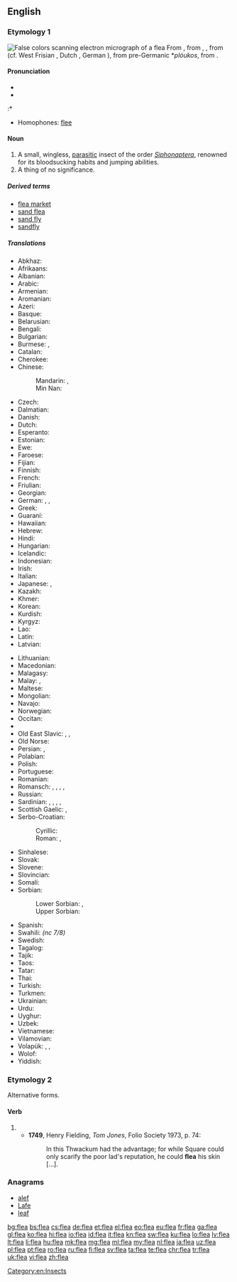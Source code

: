 {{also|fleá}}
==English==
{{wikipedia}}

===Etymology 1===
[[File:Flea Scanning Electron Micrograph False Color.jpg|thumb|False colors scanning electron micrograph of a flea]]
From {{etyl|enm|en}} {{term|fle|lang=enm}}, from {{etyl|ang|en}} {{term/t|ang|flēah}}, {{term/t|ang|flēa}}, from {{etyl|gem-pro|en}} {{term/t|gem-pro|*flauhaz}} (cf. West Frisian {{term|flie|lang=fy}}, Dutch {{term|vlo|lang=nl}}, German {{term|Floh|lang=de}}), from pre-Germanic *''plóukos'', from {{etyl|ine-pro|en}} {{term/t|ine-pro|*plúsis}}.

====Pronunciation====
* {{IPA|/fliː/}}
* {{audio|en-us-flea.ogg|Audio (US)}}

:* {{rhymes|iː}}
* Homophones: [[flee]]

====Noun====
{{en-noun}}

# A small, wingless, [[parasitic]] insect of the order ''[[Siphonaptera]]'', renowned for its bloodsucking habits and jumping abilities.
# A thing of no significance.<!--See "dead dog"-->

=====Derived terms=====
* [[flea market]]
* [[sand flea]]
* [[sand fly]]
* [[sandfly]]

=====Translations=====
{{trans-top|parasitic insect}}
* Abkhaz: {{t|ab|аӡ|tr=aʒ|sc=Cyrl}}
* Afrikaans: {{t|af|vlooi}}
* Albanian: {{t+|sq|plesht|m}}
* Arabic: {{t|ar|برغوث|m|tr=burġūṯ}}
* Armenian: {{t|hy|լու|tr=lu}}
* Aromanian: {{t|rup|puric}}
* Azeri: {{t|az|birə}}
* Basque: {{t|eu|arkakuso}}
* Belarusian: {{t|be|блыха|f|tr=blyxá|sc=Cyrl}}
* Bengali: {{t|bn|উপমক্ষিকা|tr=upômôkshika|sc=Beng}}
* Bulgarian: {{t+|bg|бълха|f|tr=bǎlhá}}
* Burmese: {{t+|my|လှေး|tr=hlei:|sc=Mymr}}, {{t+|my|အလှေး|tr=ahlei:|sc=Mymr}}
* Catalan: {{t|ca|puça|f}}
* Cherokee: {{t|chr|ᏣᏑᎦ|tr=tsasuga|sc=Cher}}
* Chinese:
*: Mandarin: {{t+|cmn|蚤|tr=zǎo|sc=Hani}}, {{t+|cmn|跳蚤|tr=tiàozǎo|sc=Hani}}
*: Min Nan: {{t|nan|ka-cháu}}
* Czech: {{t+|cs|blecha|f}}
* Dalmatian: {{t|dlm|pulco|m}}
* Danish: {{t|da|loppe|c}}
* Dutch: {{t+|nl|vlo|f}}
* Esperanto: {{t+|eo|pulo}}
* Estonian: {{t|et|kirp}}
* Ewe: {{t|ee|dosu|n}}
* Faroese: {{t|fo|loppa|f}}
* Fijian: {{t|fj|kutu}}
* Finnish: {{t+|fi|kirppu}}
* French: {{t+|fr|puce|f}}
* Friulian: {{t|fur|pulč|f}}
* Georgian: {{t|ka|რწყილი|tr=rts‘q‘ili|sc=Geor}}
* German: {{qualifier|♂♀}} {{t+|de|Floh|m}}, {{qualifier|♂}} {{t|de|Flohmännchen|n}}, {{qualifier|♀}} {{t|de|Flohweibchen|n}}
* Greek: {{t+|el|ψύλλος|m|tr=psýllos}}
* Guaraní: {{t|gn|tûngusu}}
* Hawaiian: {{t|haw|'uku}}
* Hebrew: {{t|he|פרעוש|tr=par'ósh|sc=Hebr}}
* Hindi: {{t|hi|पिस्सू|tr=pissū|sc=Deva}}
* Hungarian: {{t+|hu|bolha}}
* Icelandic: {{t+|is|fló|f}}
* Indonesian: {{t+|id|kutu}}
* Irish: {{t+|ga|dreancaid|f}}
* Italian: {{t+|it|pulce|f}}
* Japanese: {{t+|ja|蚤|tr=のみ, nomi}}, {{t|ja|ノミ|tr=nomi}}
* Kazakh: {{t|kk|бүрге|tr=bürge|sc=Cyrl}}
* Khmer: {{t|km|ចៃឆ្កែ|tr=jai chgai|sc=Khmr}}
* Korean: {{t+|ko|벼룩|tr=byeoruk|sc=Kore}}
* Kurdish: {{t+|ku|kêç}}
* Kyrgyz: {{t|ky|бүргө|tr=bürgö|sc=Cyrl}}
* Lao: {{t|lo|ໝັດ|tr=mat|sc=Laoo}}
* Latin: {{t+|la|pulex|m}}
* Latvian: {{t+|lv|blusa|f}}
{{trans-mid}}
* Lithuanian: {{t+|lt|blusa|f}}
* Macedonian: {{t|mk|болва|f|tr=bólva|sc=Cyrl}}
* Malagasy: {{t+|mg|parasy}}
* Malay: {{t+|ms|kutu}}, {{t|ms|pinjal}}
* Maltese: {{t|mt|bergħud|m}}
* Mongolian: {{t|mn|нохой бөөс|tr=nohoy böös|sc=Cyrl}}
* Navajo: {{t|nv|yaaʼ}}
* Norwegian: {{t|no|loppe|f}}
* Occitan: {{t|oc|piusa|f}}
* {{trreq|ang}}
* Old East Slavic: {{t|orv|блъха|f}}, {{t|orv|блоха|f}}, {{t|orv|бълоха|f}}
* Old Norse: {{t|non|fló|f}}
* Persian: {{t+|fa|کک|tr=kak}}, {{t+|fa|کیک|tr=kayk}}
* Polabian: {{t|pox|blåxă|f}}
* Polish: {{t+|pl|pchła|f}}
* Portuguese: {{t+|pt|pulga|f}}
* Romanian: {{t+|ro|purice|m}}
* Romansch: {{t|rm|pilesch}}, {{t|rm|pelisch}}, {{t|rm|pelesch}}, {{t|rm|pülesch}}, {{t|rm|pülsch}}
* Russian: {{t+|ru|блоха|f|tr=bloxá}}
* Sardinian: {{t|sc|puighi}}, {{t|sc|puliche}}, {{t|sc|pulige}}, {{t|sc|pulighe}}, {{t|sc|pulixi}}
* Scottish Gaelic: {{t|gd|deargad|f}}, {{t|gd|deargann|f}}
* Serbo-Croatian:
*: Cyrillic: {{t|sh|бу̀ва|f}}
*: Roman: {{t|sh|bùva|f}}, {{t|sh|bùha|f}}
* Sinhalese: {{t|si|බලුමැක්‍කා|tr=balumækkā|sc=Sinh}}
* Slovak: {{t|sk|blcha|f}}
* Slovene: {{t|sl|bólha|f}}
* Slovincian: {{t|zlw-slv|pχlȧ̃|f}}
* Somali: {{t|so|booddo}}
* Sorbian:
*: Lower Sorbian: {{t|dsb|pcha|f}}, {{t|dsb|bcha|f}}
*: Upper Sorbian: {{t|hsb|pcha|f}}
* Spanish: {{t+|es|pulga|f}}
* Swahili: {{t+|sw|kiroboto}} ''(nc 7/8)''
* Swedish: {{t+|sv|loppa|c}}
* Tagalog: {{t|tl|pulgas}}
* Tajik: {{t|tg|кайк|tr=kayk|sc=Cyrl}}
* Taos: {{t|twf|phìayána}}
* Tatar: {{t+|tt|борча|tr=borça|sc=Cyrl}}
* Thai: {{t|th|หมัด|tr=màt|sc=Thai}}
* Turkish: {{t+|tr|pire}}
* Turkmen: {{t+|tk|büre}}
* Ukrainian: {{t+|uk|блоха|f|tr=bloxá}}
* Urdu: {{t|ur|پسو|tr=pissū|sc=ur-Arab}}
* Uyghur: {{t|ug|بۈرگە|sc=ug-Arab}}
* Uzbek: {{t|uz|burga}}
* Vietnamese: {{t|vi|con bọ chét}}
* Vilamovian: {{t|wym|fłuch|m}}
* Volapük: {{qualifier|♂♀}} {{t+|vo|flib}}, {{qualifier|♂}} {{t|vo|hiflib}}, {{qualifier|♀}} {{t|vo|jiflib}}
* Wolof: {{t+|wo|fel|alt=fel wi}}
* Yiddish: {{t|yi|פֿלױ|tr=floy|sc=Hebr}}
{{trans-bottom}}

===Etymology 2===
Alternative forms.

====Verb====
{{head|en|verb}}

# {{obsolete spelling of|flay}}
#* '''1749''', Henry Fielding, ''Tom Jones'', Folio Society 1973, p. 74:
#*: In this Thwackum had the advantage; for while Square could only scarify the poor lad's reputation, he could '''flea''' his skin [...].

===Anagrams===
* [[alef#English|alef]]
* [[Lafe#English|Lafe]]
* [[leaf#English|leaf]]

[[Category:en:Insects]]

[[bg:flea]]
[[bs:flea]]
[[cs:flea]]
[[de:flea]]
[[et:flea]]
[[el:flea]]
[[eo:flea]]
[[eu:flea]]
[[fr:flea]]
[[ga:flea]]
[[gl:flea]]
[[ko:flea]]
[[hi:flea]]
[[io:flea]]
[[id:flea]]
[[it:flea]]
[[kn:flea]]
[[sw:flea]]
[[ku:flea]]
[[lo:flea]]
[[lv:flea]]
[[lt:flea]]
[[li:flea]]
[[hu:flea]]
[[mk:flea]]
[[mg:flea]]
[[ml:flea]]
[[my:flea]]
[[nl:flea]]
[[ja:flea]]
[[uz:flea]]
[[pl:flea]]
[[pt:flea]]
[[ro:flea]]
[[ru:flea]]
[[fi:flea]]
[[sv:flea]]
[[ta:flea]]
[[te:flea]]
[[chr:flea]]
[[tr:flea]]
[[uk:flea]]
[[vi:flea]]
[[zh:flea]]